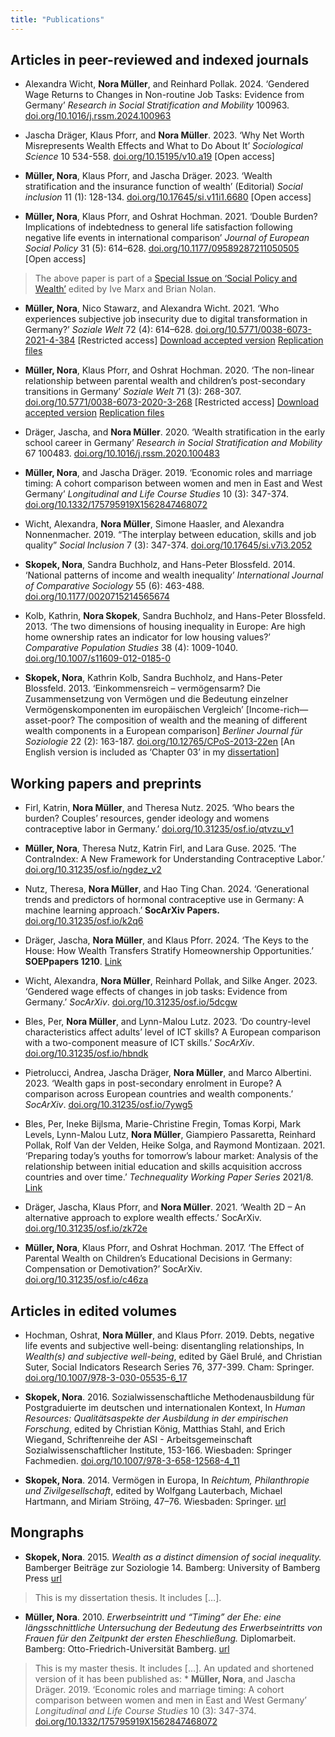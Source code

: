 ```yaml
---
title: "Publications"
---
```


## Articles in peer-reviewed and indexed journals

* Alexandra Wicht, **Nora Müller**, and Reinhard Pollak. 2024. 'Gendered Wage Returns to Changes in Non-routine Job Tasks: Evidence from Germany' *Research in Social Stratification and Mobility* 100963. [doi.org/10.1016/j.rssm.2024.100963](https://doi.org/10.1016/j.rssm.2024.100963)

* Jascha Dräger, Klaus Pforr, and **Nora Müller**. 2023. 'Why Net Worth Misrepresents Wealth Effects and What to Do About It' *Sociological Science* 10 534-558. [doi.org/10.15195/v10.a19](https://doi.org/10.15195/v10.a19) [Open access]

* **Müller, Nora**, Klaus Pforr, and Jascha Dräger. 2023. 'Wealth stratification and the insurance function of wealth' (Editorial) *Social inclusion* 11 (1): 128-134. [doi.org/10.17645/si.v11i1.6680](https://doi.org/10.17645/si.v11i1.6680) [Open access]

* **Müller, Nora**, Klaus Pforr, and Oshrat Hochman. 2021. 'Double Burden? Implications of indebtedness to general life satisfaction following negative life events in international comparison' *Journal of European Social Policy* 31 (5): 614–628. [doi.org/10.1177/09589287211050505](https://doi.org/10.1177/09589287211050505) [Open access]

> The above paper is part of a [Special Issue on 'Social Policy and Wealth'](https://journals.sagepub.com/toc/espa/31/5) edited by Ive Marx and Brian Nolan.

* **Müller, Nora**, Nico Stawarz, and Alexandra Wicht. 2021. 'Who experiences subjective job insecurity due to digital transformation in Germany?' *Soziale Welt* 72 (4): 614–628. [doi.org/10.5771/0038-6073-2021-4-384](https://doi.org/10.5771/0038-6073-2021-4-384) [Restricted access] [Download accepted version](files/Mueller_etal_2021_Soziale_Welt_accepted_version.pdf) [Replication files](https://doi.org/10.7802/2303)

* **Müller, Nora**, Klaus Pforr, and Oshrat Hochman. 2020. 'The non-linear relationship between parental wealth and children’s post-secondary transitions in Germany' *Soziale Welt* 71 (3): 268-307. [doi.org/10.5771/0038-6073-2020-3-268](https://doi.org/10.5771/0038-6073-2020-3-268) [Restricted access] [Download accepted version](files/Mueller_etal_2020_SozialeWelt_accepted_version.pdf) [Replication files](https://doi.org/10.7802/2073)

* Dräger, Jascha, and **Nora Müller**. 2020. 'Wealth stratification in the early school career in Germany' *Research in Social Stratification and Mobility* 67 100483. [doi.org/10.1016/j.rssm.2020.100483](https://doi.org/10.1016/j.rssm.2020.100483)

* **Müller, Nora**, and Jascha Dräger. 2019. 'Economic roles and marriage timing: A cohort comparison between women and men in East and West Germany' *Longitudinal and Life Course Studies* 10 (3): 347-374. [doi.org/10.1332/175795919X1562847468072](https://doi.org/10.1332/175795919X1562847468072)

* Wicht, Alexandra, **Nora Müller**, Simone Haasler, and Alexandra Nonnenmacher. 2019. "The interplay between education, skills and job quality" *Social Inclusion* 7 (3): 347-374. [doi.org/10.17645/si.v7i3.2052](https://doi.org/10.17645/si.v7i3.2052)

* **Skopek, Nora**, Sandra Buchholz, and Hans-Peter Blossfeld. 2014. 'National patterns of income and wealth inequality' *International Journal of Comparative Sociology* 55 (6): 463-488. [doi.org/10.1177/0020715214565674](https://doi.org/10.1177/0020715214565674)

* Kolb, Kathrin, **Nora Skopek**, Sandra Buchholz, and Hans-Peter Blossfeld. 2013. 'The two dimensions of housing inequality in Europe: Are high home ownership rates an indicator for low housing values?' *Comparative Population Studies* 38 (4): 1009-1040. [doi.org/10.1007/s11609-012-0185-0](https://doi.org/10.1007/s11609-012-0185-0) 

* **Skopek, Nora**, Kathrin Kolb, Sandra Buchholz, and Hans-Peter Blossfeld. 2013. 'Einkommensreich – vermögensarm? Die Zusammensetzung von Vermögen und die Bedeutung einzelner Vermögenskomponenten im europäischen Vergleich' [Income-rich—asset-poor? The composition of wealth and the meaning of different wealth components in a European comparison] *Berliner Journal für Soziologie* 22 (2): 163-187. [doi.org/10.12765/CPoS-2013-22en](https://doi.org/10.12765/CPoS-2013-22en) [An English version is included as 'Chapter 03' in my [dissertation](https://fis.uni-bamberg.de/handle/uniba/21740)]

## Working papers and preprints

* Firl, Katrin, **Nora Müller**, and Theresa Nutz. 2025. 'Who bears the burden? Couples' resources, gender ideology and womens contraceptive labor in Germany.' [doi.org/10.31235/osf.io/qtvzu_v1](https://doi.org/10.31235/osf.io/qtvzu_v1)

* **Müller, Nora**, Theresa Nutz, Katrin Firl, and Lara Guse. 2025. 'The ContraIndex: A New Framework for Understanding Contraceptive Labor.' [doi.org/10.31235/osf.io/ngdez_v2](https://doi.org/10.31235/osf.io/ngdez_v2)

* Nutz, Theresa, **Nora Müller**, and Hao Ting Chan. 2024. 'Generational trends and predictors of hormonal contraceptive use in Germany: A machine learning approach.' **SocArXiv Papers.** [doi.org/10.31235/osf.io/k2q6](https://doi.org/10.31235/osf.io/k2q6)

* Dräger, Jascha, **Nora Müller**, and Klaus Pforr. 2024. 'The Keys to the House: How Wealth Transfers Stratify Homeownership Opportunities.' **SOEPpapers 1210**. [Link](https://www.diw.de/documents/publikationen/73/diw_01.c.915378.de/diw_sp1210.pdf)

* Wicht, Alexandra, **Nora Müller**, Reinhard Pollak, and Silke Anger. 2023. 'Gendered wage effects of changes in job tasks: Evidence from Germany.' *SocArXiv*. [doi.org/10.31235/osf.io/5dcgw](https://doi.org/10.31235/osf.io/5dcgw)

* Bles, Per, **Nora Müller**, and Lynn-Malou Lutz. 2023. 'Do country-level characteristics affect adults’ level of ICT skills? A European comparison with a two-component measure of ICT skills.' *SocArXiv*. [doi.org/10.31235/osf.io/hbndk](https://doi.org/10.31235/osf.io/hbndk)

* Pietrolucci, Andrea, Jascha Dräger, **Nora Müller**, and Marco Albertini. 2023. 'Wealth gaps in post-secondary enrolment in Europe? A comparison across European countries and wealth components.' *SocArXiv*. [doi.org/10.31235/osf.io/7ywg5](https://doi.org/10.31235/osf.io/7ywg5)

* Bles, Per, Ineke Bijlsma, Marie-Christine Fregin, Tomas Korpi, Mark Levels, Lynn-Malou Lutz, **Nora Müller**, Giampiero Passaretta, Reinhard Pollak, Rolf Van der Velden, Heike Solga, and Raymond Montizaan. 2021. 'Preparing today's youths for tomorrow's labour market: Analysis of the relationship between initial education and skills acquisition accross countries and over time.' *Technequality Working Paper Series* 2021/8. [Link](https://www.technequality-project.eu/files/d33fdsystemsandrequirementsv1022-12-1921pdf)

* Dräger, Jascha, Klaus Pforr, and **Nora Müller**. 2021. 'Wealth 2D – An alternative approach to explore wealth effects.' SocArXiv. [doi.org/10.31235/osf.io/zk72e](https://doi.org/10.31235/osf.io/zk72e)

* **Müller, Nora**, Klaus Pforr, and Oshrat Hochman. 2017. 'The Effect of Parental Wealth on Children’s Educational Decisions in Germany: Compensation or Demotivation?' SocArXiv. [doi.org/10.31235/osf.io/c46za](https://doi.org/10.31235/osf.io/c46za)

## Articles in edited volumes

* Hochman, Oshrat, **Nora Müller**, and Klaus Pforr. 2019. Debts, negative life events and subjective well-being: disentangling relationships, In *Wealth(s) and subjective well-being*, edited by Gäel Brulé, and Christian Suter, Social Indicators Research Series 76, 377-399. Cham: Springer. [doi.org/10.1007/978-3-030-05535-6_17](https://doi.org/10.1007/978-3-030-05535-6_17)

* **Skopek, Nora**. 2016. Sozialwissenschaftliche Methodenausbildung für Postgraduierte im deutschen und internationalen Kontext, In *Human Resources: Qualitätsaspekte der Ausbildung in der empirischen Forschung*, edited by Christian König, Matthias Stahl, and Erich Wiegand, Schriftenreihe der ASI - Arbeitsgemeinschaft Sozialwissenschaftlicher Institute, 153-166. Wiesbaden: Springer Fachmedien.  [doi.org/10.1007/978-3-658-12568-4_11](https://doi.org/10.1007/978-3-658-12568-4_11)

* **Skopek, Nora**. 2014. Vermögen in Europa, In *Reichtum, Philanthropie und Zivilgesellschaft*, edited by Wolfgang Lauterbach, Michael Hartmann, and Miriam Ströing, 47–76. Wiesbaden: Springer. [url](http://link.springer.com/chapter/10.1007%2F978-3-658-06013-8_3)



## Mongraphs

* **Skopek, Nora**. 2015. *Wealth as a distinct dimension of social inequality.* Bamberger Beiträge zur Soziologie 14. Bamberg: University of Bamberg Press [url](https://opus4.kobv.de/opus4-bamberg/frontdoor/index/index/docId/26552)

> This is my dissertation thesis. It includes [...].

* **Müller, Nora**. 2010. *Erwerbseintritt und "Timing" der Ehe: eine längsschnittliche Untersuchung der Bedeutung des Erwerbseintritts von Frauen für den Zeitpunkt der ersten Eheschließung.* Diplomarbeit. Bamberg: Otto-Friedrich-Universität Bamberg. [url](https://nbn-resolving.org/urn:nbn:de:0168-ssoar-456849)

> This is my master thesis. It includes [...]. An updated and shortened version of it has been published as: 
* **Müller, Nora**, and Jascha Dräger. 2019. 'Economic roles and marriage timing: A cohort comparison between women and men in East and West Germany' *Longitudinal and Life Course Studies* 10 (3): 347-374. [doi.org/10.1332/175795919X1562847468072](https://doi.org/10.1332/175795919X1562847468072)





